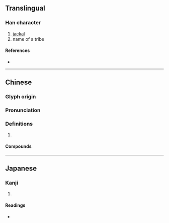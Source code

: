 {{character info/new}}
==Translingual==

===Han character===
{{Han char|rn=94|rad=犬|as=10|sn=13|four=47272|canj=KHBOU|ids=⿰犭䍃}}

# [[jackal]]
# name of a tribe

====References====
* {{Han ref|kx=0716.060|dkj=20571|dj=1127.200|hdz=21363.130|uh=733A|ud=29498|bh=DEAD|bd=57005}}

----

==Chinese==
{{zh-forms}}

===Glyph origin===
{{Han etym}}

===Pronunciation===
{{zh-pron
|m=yáo
|c=jiu4
|mc=y
|oc=y
|cat=
}}

===Definitions===
{{zh-hanzi}}

# {{rfdef|zh}}

====Compounds====
{{zh-der|青猺|黄猺|獏猺}}

----

==Japanese==

===Kanji===
{{ja-kanji|grade=|rs=犬10}}

# {{defn|lang=ja|sort=犬10}}

====Readings====
* {{ja-readings|on=[[よう]] (yō)|kun=|nanori=}}